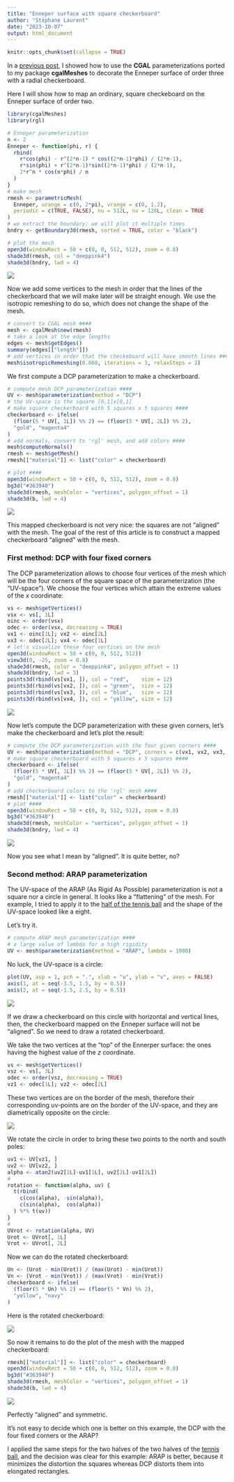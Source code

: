 ```yaml
---
title: "Enneper surface with square checkerboard"
author: "Stéphane Laurent"
date: "2023-10-07"
output: html_document
---
```


```r
knitr::opts_chunk$set(collapse = TRUE)
```

In a 
[previous post](https://laustep.github.io/stlahblog/posts/Enneper-checkerboard.html), 
I showed how to use the **CGAL** parameterizations ported to my package 
**cgalMeshes** to decorate the Enneper surface of order three with a radial 
checkerboard.

Here I will show how to map an ordinary, square checkeboard on the Enneper 
surface of order two.

```r
library(cgalMeshes)
library(rgl)

# Enneper parameterization
n <- 2
Enneper <- function(phi, r) {
  rbind(
    r*cos(phi) - r^(2*n-1) * cos((2*n-1)*phi) / (2*n-1),
    r*sin(phi) + r^(2*n-1)*sin((2*n-1)*phi) / (2*n-1),
    2*r^n * cos(n*phi) / n
  )
}
# make mesh
rmesh <- parametricMesh(
  Enneper, urange = c(0, 2*pi), vrange = c(0, 1.2),
  periodic = c(TRUE, FALSE), nu = 512L, nv = 128L, clean = TRUE
)
# we extract the boundary; we will plot it multiple times
bndry <- getBoundary3d(rmesh, sorted = TRUE, color = "black")
```

```r
# plot the mesh
open3d(windowRect = 50 + c(0, 0, 512, 512), zoom = 0.8)
shade3d(rmesh, col = "deeppink4")
shade3d(bndry, lwd = 4)
```

![](./figures/EnneperOrderTwo.png)

Now we add some vertices to the mesh in order that the lines of the 
checkerboard that we will make later will be straight enough. We use the 
isotropic remeshing to do so, which does not change the shape of the mesh.
```r
# convert to CGAL mesh ####
mesh <- cgalMesh$new(rmesh)
# take a look at the edge lengths
edges <- mesh$getEdges()
summary(edges[["length"]])
# add vertices in order that the checkeboard will have smooth lines ####
mesh$isotropicRemeshing(0.008, iterations = 3, relaxSteps = 2)
```

We first compute a DCP parameterization to make a checkerboard.

```r
# compute mesh DCP parameterization ####
UV <- mesh$parameterization(method = "DCP")
# the UV-space is the square [0,1]x[0,1]
# make square checkerboard with 5 squares x 5 squares ####
checkerboard <- ifelse(
  (floor(5 * UV[, 1L]) %% 2) == (floor(5 * UV[, 2L]) %% 2), 
  "gold", "magenta4"
)
# add normals, convert to 'rgl' mesh, and add colors ####
mesh$computeNormals()
rmesh <- mesh$getMesh()
rmesh[["material"]] <- list("color" = checkerboard)
```

```r
# plot ####
open3d(windowRect = 50 + c(0, 0, 512, 512), zoom = 0.8)
bg3d("#363940")
shade3d(rmesh, meshColor = "vertices", polygon_offset = 1)
shade3d(b, lwd = 4)
```

![](./figures/EnneperCheckerboard_NoCorners.png)

This mapped checkerboard is not very nice: the squares are not "aligned" 
with the mesh. The goal of the rest of this article is to construct a 
mapped checkerboard "aligned" with the mesh.


### First method: DCP with four fixed corners

The DCP parameterization allows to choose four vertices of the mesh which 
will be the four corners of the square space of the parameterization 
(the "UV-space"). 
We choose the four vertices which attain the extreme values of the $x$ 
coordinate:

```r
vs <- mesh$getVertices()
vsx <- vs[, 1L]
oinc <- order(vsx)
odec <- order(vsx, decreasing = TRUE)
vx1 <- oinc[1L]; vx2 <- oinc[2L]
vx3 <- odec[2L]; vx4 <- odec[1L]
# let's visualize these four vertices on the mesh
open3d(windowRect = 50 + c(0, 0, 512, 512))
view3d(0, -25, zoom = 0.8)
shade3d(rmesh, color = "deeppink4", polygon_offset = 1)
shade3d(bndry, lwd = 3)
points3d(rbind(vs[vx1, ]), col = "red",    size = 12)
points3d(rbind(vs[vx2, ]), col = "green",  size = 12)
points3d(rbind(vs[vx3, ]), col = "blue",   size = 12)
points3d(rbind(vs[vx4, ]), col = "yellow", size = 12)
```

![](./figures/Enneper_fourCorners.png)

Now let's compute the DCP parameterization with these given corners, 
let's make the checkerboard and let's plot the result:
```r
# compute the DCP parameterization with the four given corners ####
UV <- mesh$parameterization(method = "DCP", corners = c(vx1, vx2, vx3, vx4))
# make square checkerboard with 5 squares x 5 squares ####
checkerboard <- ifelse(
  (floor(5 * UV[, 1L]) %% 2) == (floor(5 * UV[, 2L]) %% 2), 
  "gold", "magenta4"
)
# add checkerboard colors to the 'rgl' mesh ####
rmesh[["material"]] <- list("color" = checkerboard)
# plot ####
open3d(windowRect = 50 + c(0, 0, 512, 512), zoom = 0.8)
bg3d("#363940")
shade3d(rmesh, meshColor = "vertices", polygon_offset = 1)
shade3d(bndry, lwd = 4)
```

![](./figures/EnneperCheckerboard_FourCorners.gif)

Now you see what I mean by "aligned". It is quite better, no?


### Second method: ARAP parameterization

The UV-space of the ARAP (As Rigid As Possible) parameterization is not 
a square nor a circle in general. It looks like a "flattening" of the mesh.
For example, I tried to apply it to the 
[half of the tennis ball](https://laustep.github.io/stlahblog/posts/TennisBall.html) 
and the shape of the UV-space looked like a eight.

Let's try it. 

```r
# compute ARAP mesh parameterization ####
# a large value of lambda for a high rigidity
UV <- mesh$parameterization(method = "ARAP", lambda = 1000)
```

No luck, the UV-space is a circle:

```r
plot(UV, asp = 1, pch = ".", xlab = "u", ylab = "v", axes = FALSE)
axis(1, at = seq(-3.5, 1.5, by = 0.5))
axis(2, at = seq(-1.5, 2.5, by = 0.5))
```

![](./figures/EnneperARAP_UVspace.png)

If we draw a checkerboard on this circle with horizontal and vertical lines, 
then, the checkerboard mapped on the Enneper surface will not be "aligned". 
So we need to draw a rotated checkerboard.

We take the two vertices at the "top" of the Ennerper surface: the ones 
having the highest value of the $z$ coordinate.

```r
vs <- mesh$getVertices()
vsz <- vs[, 3L]
odec <- order(vsz, decreasing = TRUE)
vz1 <- odec[1L]; vz2 <- odec[2L]
```

These two vertices are on the border of the mesh, therefore their 
corresponding uv-points are on the border of the UV-space, and they are 
diametrically opposite on the circle:

![](./figures/EnneperARAP_UVspaceWithTheTwoExtremeZPoints.png)

We rotate the circle in order to bring these two points to the north and 
south poles:

```r
uv1 <- UV[vz1, ]
uv2 <- UV[vz2, ]
alpha <- atan2(uv2[1L]-uv1[1L], uv2[2L]-uv1[2L])
#
rotation <- function(alpha, uv) {
  t(rbind(
    c(cos(alpha), -sin(alpha)),
    c(sin(alpha),  cos(alpha))
  ) %*% t(uv))
}
#
UVrot <- rotation(alpha, UV)
Urot <- UVrot[, 1L]
Vrot <- UVrot[, 2L]
```

Now we can do the rotated checkerboard:

```r
Un <- (Urot - min(Urot)) / (max(Urot) - min(Urot))
Vn <- (Vrot - min(Vrot)) / (max(Vrot) - min(Vrot))
checkerboard <- ifelse( 
  (floor(5 * Un) %% 2) == (floor(5 * Vn) %% 2), 
  "yellow", "navy"
)
```

Here is the rotated checkerboard:

![](./figures/Enneper_UVcheckerboard_ARAP.png)

So now it remains to do the plot of the mesh with the mapped checkerboard:

```r
rmesh[["material"]] <- list("color" = checkerboard)
open3d(windowRect = 50 + c(0, 0, 512, 512), zoom = 0.8)
bg3d("#363940")
shade3d(rmesh, meshColor = "vertices", polygon_offset = 1)
shade3d(b, lwd = 4)
```

![](./figures/EnneperCheckerboard_ARAP.gif)

Perfectly "aligned" and symmetric.

It's not easy to decide which one is better on this example, the DCP with 
the four fixed corners or the ARAP?

I applied the same steps for the two halves of the two halves of the 
[tennis ball](https://laustep.github.io/stlahblog/posts/TennisBall.html), 
and the decision was clear for this example: ARAP is better, because it 
minimizes the distortion the squares whereas DCP distorts them into 
elongated rectangles. 

